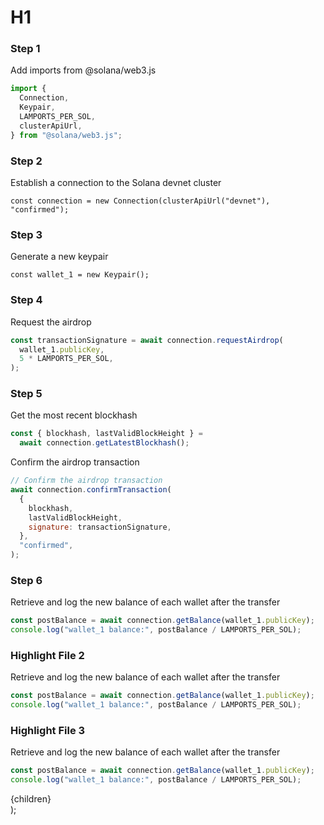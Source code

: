 # H1

<CustomCard linesToHighlight="1-6">

### Step 1

Add imports from @solana/web3.js

```js
import {
  Connection,
  Keypair,
  LAMPORTS_PER_SOL,
  clusterApiUrl,
} from "@solana/web3.js";
```

</CustomCard>

<CustomCard linesToHighlight="8-9">

### Step 2

Establish a connection to the Solana devnet cluster

```
const connection = new Connection(clusterApiUrl("devnet"), "confirmed");
```

</CustomCard>

<CustomCard linesToHighlight="11-12">

### Step 3

Generate a new keypair

```
const wallet_1 = new Keypair();
```

</CustomCard>

<CustomCard linesToHighlight="14-18">

### Step 4

Request the airdrop

```js
const transactionSignature = await connection.requestAirdrop(
  wallet_1.publicKey,
  5 * LAMPORTS_PER_SOL,
);
```

</CustomCard>

<CustomCard linesToHighlight="20-22, 24-32">

### Step 5

Get the most recent blockhash

```js
const { blockhash, lastValidBlockHeight } =
  await connection.getLatestBlockhash();
```

Confirm the airdrop transaction

```js
// Confirm the airdrop transaction
await connection.confirmTransaction(
  {
    blockhash,
    lastValidBlockHeight,
    signature: transactionSignature,
  },
  "confirmed",
);
```

</CustomCard>

<CustomCard linesToHighlight="34-36">

### Step 6

Retrieve and log the new balance of each wallet after the transfer

```js
const postBalance = await connection.getBalance(wallet_1.publicKey);
console.log("wallet_1 balance:", postBalance / LAMPORTS_PER_SOL);
```

</CustomCard>

<CustomCard linesToHighlight="1, 4" file={1}>

### Highlight File 2

Retrieve and log the new balance of each wallet after the transfer

```js
const postBalance = await connection.getBalance(wallet_1.publicKey);
console.log("wallet_1 balance:", postBalance / LAMPORTS_PER_SOL);
```

</CustomCard>

<CustomCard linesToHighlight="1-3" file={2}>

### Highlight File 3

Retrieve and log the new balance of each wallet after the transfer

```js
const postBalance = await connection.getBalance(wallet_1.publicKey);
console.log("wallet_1 balance:", postBalance / LAMPORTS_PER_SOL);
```

</CustomCard>

  <div className="prose w-full max-w-none dark:prose-dark">{children}</div>
);

<SendTransaction type="transfer" />
